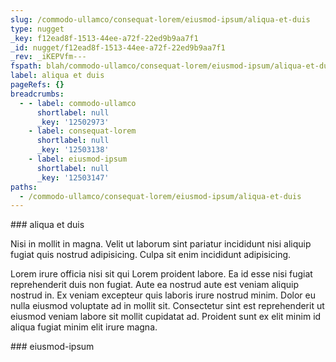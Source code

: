 ```yaml
---
slug: /commodo-ullamco/consequat-lorem/eiusmod-ipsum/aliqua-et-duis
type: nugget
_key: f12ead8f-1513-44ee-a72f-22ed9b9aa7f1
_id: nugget/f12ead8f-1513-44ee-a72f-22ed9b9aa7f1
_rev: _iKEPVfm---
fspath: blah/commodo-ullamco/consequat-lorem/eiusmod-ipsum/aliqua-et-duis.md
label: aliqua et duis
pageRefs: {}
breadcrumbs:
  - - label: commodo-ullamco
      shortlabel: null
      _key: '12502973'
    - label: consequat-lorem
      shortlabel: null
      _key: '12503138'
    - label: eiusmod-ipsum
      shortlabel: null
      _key: '12503147'
paths:
  - /commodo-ullamco/consequat-lorem/eiusmod-ipsum/aliqua-et-duis
---
```


<NuggetArea>
<Nugget slug="/commodo-ullamco/consequat-lorem/eiusmod-ipsum/aliqua-et-duis" type="nugget" _key="f12ead8f-1513-44ee-a72f-22ed9b9aa7f1" _id="nugget/f12ead8f-1513-44ee-a72f-22ed9b9aa7f1" _rev="_iKEPVfm---" fspath="blah/commodo-ullamco/consequat-lorem/eiusmod-ipsum/aliqua-et-duis.md" label="aliqua et duis" paths="/commodo-ullamco/consequat-lorem/eiusmod-ipsum/aliqua-et-duis">
<NuggetBody>
### aliqua et duis

Nisi in mollit in magna. Velit ut laborum sint pariatur incididunt nisi aliquip fugiat quis nostrud adipisicing. Culpa sit enim incididunt adipisicing.

Lorem irure officia nisi sit qui Lorem proident labore. Ea id esse nisi fugiat reprehenderit duis non fugiat. Aute ea nostrud aute est veniam aliquip nostrud in. Ex veniam excepteur quis laboris irure nostrud minim. Dolor eu nulla eiusmod voluptate ad in mollit sit. Consectetur sint est reprehenderit ut eiusmod veniam labore sit mollit cupidatat ad. Proident sunt ex elit minim id aliqua fugiat minim elit irure magna.

</NuggetBody>
<Breadcrumbs>
<Crumbs>
<Crumb _key="12502973" label="commodo-ullamco" /><Crumb _key="12503138" label="consequat-lorem" /><Crumb _key="12503147" label="eiusmod-ipsum" />
</Crumbs>
</Breadcrumbs>
</Nugget>

<NuggetsInbound>
</NuggetsInbound>
<NuggetsOutbound>
</NuggetsOutbound>
</NuggetArea>
<PassagesInbound>
<Passage direction="inbound" type="passage" _key="12503147" _id="passage/12503147" _rev="_iKEPVfm--_" label="eiusmod-ipsum" passage="eiusmod-ipsum" fspath="blah/commodo-ullamco/consequat-lorem/eiusmod-ipsum" paths="/commodo-ullamco/consequat-lorem/eiusmod-ipsum" slug="/commodo-ullamco/consequat-lorem/eiusmod-ipsum">
<NuggetBody>
### eiusmod-ipsum

</NuggetBody>
<Breadcrumbs>
<Crumbs>
<Crumb _key="12502973" label="commodo-ullamco" /><Crumb _key="12503138" label="consequat-lorem" />
</Crumbs>
</Breadcrumbs>
</Passage>

</PassagesInbound>
<PassagesOutbound>
</PassagesOutbound>